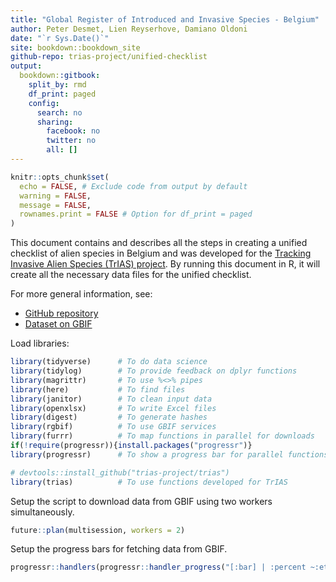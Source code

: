```yaml
---
title: "Global Register of Introduced and Invasive Species - Belgium"
author: Peter Desmet, Lien Reyserhove, Damiano Oldoni
date: "`r Sys.Date()`"
site: bookdown::bookdown_site
github-repo: trias-project/unified-checklist
output:
  bookdown::gitbook:
    split_by: rmd
    df_print: paged
    config:
      search: no
      sharing:
        facebook: no
        twitter: no
        all: []
---
```


```r
knitr::opts_chunk$set(
  echo = FALSE, # Exclude code from output by default
  warning = FALSE,
  message = FALSE,
  rownames.print = FALSE # Option for df_print = paged
)
```

This document contains and describes all the steps in creating a unified checklist of alien species in Belgium and was developed for the [Tracking Invasive Alien Species (TrIAS) project](http://trias-project.be). By running this document in R, it will create all the necessary data files for the unified checklist.

For more general information, see:

- [GitHub repository](https://github.com/trias-project/unified-checklist)
- [Dataset on GBIF](https://doi.org/10.15468/xoidmd)

Load libraries:

```r
library(tidyverse)      # To do data science
library(tidylog)        # To provide feedback on dplyr functions
library(magrittr)       # To use %<>% pipes
library(here)           # To find files
library(janitor)        # To clean input data
library(openxlsx)       # To write Excel files
library(digest)         # To generate hashes
library(rgbif)          # To use GBIF services
library(furrr)          # To map functions in parallel for downloads
if(!require(progressr)){install.packages("progressr")}
library(progressr)      # To show a progress bar for parallel functions

# devtools::install_github("trias-project/trias")
library(trias)          # To use functions developed for TrIAS
```
Setup the script to download data from GBIF using two workers simultaneously.
```r
future::plan(multisession, workers = 2)
```
Setup the progress bars for fetching data from GBIF.
```r
progressr::handlers(progressr::handler_progress("[:bar] | :percent ~:eta remaining"))
```